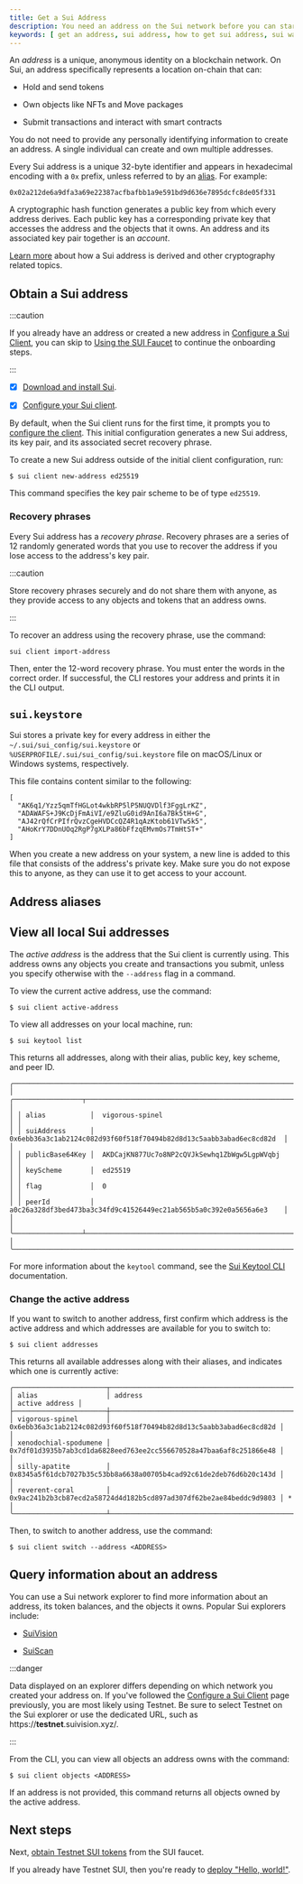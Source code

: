 ```yaml
---
title: Get a Sui Address
description: You need an address on the Sui network before you can start trading NFTs, purchase SUI tokens, or perform other transactions.
keywords: [ get an address, sui address, how to get sui address, sui wallets, slush, suiet, glass wallet, martian extension, surf wallet, private keys ]
---
```


An _address_ is a unique, anonymous identity on a blockchain network. On Sui, an address specifically represents a location on-chain that can:

- Hold and send tokens 

- Own objects like NFTs and Move packages

- Submit transactions and interact with smart contracts

You do not need to provide any personally identifying information to create an address. A single individual can create and own multiple addresses. 

Every Sui address is a unique 32-byte identifier and appears in hexadecimal encoding with a `0x` prefix, unless referred to by an [alias](#address-aliases). For example:

```
0x02a212de6a9dfa3a69e22387acfbafbb1a9e591bd9d636e7895dcfc8de05f331
```

A cryptographic hash function generates a public key from which every address derives. Each public key has a corresponding private key that accesses the address and the objects that it owns. An address and its associated key pair together is an _account_. 

[Learn more](/concepts/cryptography/transaction-auth/keys-addresses.mdx) about how a Sui address is derived and other cryptography related topics.

## Obtain a Sui address 

:::caution 

If you already have an address or created a new address in [Configure a Sui Client](/guides/developer/getting-started/configure-sui-client.mdx), you can skip to [Using the SUI Faucet](/guides/developer/getting-started/get-coins.mdx) to continue the onboarding steps.

:::

<Tabs className="tabsHeadingCentered--small">
<TabItem value="prereq" label="Prerequisites">

- [x] [Download and install Sui](/guides/developer/getting-started/sui-install.mdx).

- [x] [Configure your Sui client](/guides/developer/getting-started/configure-sui-client.mdx).

</TabItem>
</Tabs>

By default, when the Sui client runs for the first time, it prompts you to [configure the client](/guides/developer/getting-started/configure-sui-client.mdx). This initial configuration generates a new Sui address, its key pair, and its associated secret recovery phrase. 

To create a new Sui address outside of the initial client configuration, run:

```
$ sui client new-address ed25519
```

This command specifies the key pair scheme to be of type `ed25519`.

<ImportContent source="crypto-schemes.mdx" mode="snippet" />

### Recovery phrases

Every Sui address has a _recovery phrase_. Recovery phrases are a series of 12 randomly generated words that you use to recover the address if you lose access to the address's key pair. 

:::caution

Store recovery phrases securely and do not share them with anyone, as they provide access to any objects and tokens that an address owns.

:::

To recover an address using the recovery phrase, use the command:

```
sui client import-address
```

Then, enter the 12-word recovery phrase. You must enter the words in the correct order. If successful, the CLI restores your address and prints it in the CLI output.

## `sui.keystore`

Sui stores a private key for every address in either the  `~/.sui/sui_config/sui.keystore` or `%USERPROFILE/.sui/sui_config/sui.keystore` file on macOS/Linux or Windows systems, respectively.

This file contains content similar to the following:

```
[
  "AK6q1/Yzz5qmTfHGLot4wkbRP5lP5NUQVDlf3FggLrKZ",
  "ADAWAFS+J9KcDjFmAiVI/e9ZluG0id9AnI6a7Bk5tH+G",
  "AJ42rQfCrPIfrQvzCgeHVDCcQZ4R1qAzKtob61VTw5k5",
  "AHoKrY7DDnUOq2RgP7gXLPa86bFfzqEMvmOs7TmHtST+"
]
```

When you create a new address on your system, a new line is added to this file that consists of the address's private key. Make sure you do not expose this to anyone, as they can use it to get access to your account.

## Address aliases 



## View all local Sui addresses

The _active address_ is the address that the Sui client is currently using. This address owns any objects you create and transactions you submit, unless you specify otherwise with the `--address` flag in a command. 

To view the current active address, use the command:

```
$ sui client active-address
```

To view all addresses on your local machine, run:

```
$ sui keytool list
```

This returns all addresses, along with their alias, public key, key scheme, and peer ID. 

```
╭────────────────────────────────────────────────────────────────────────────────────────────╮
│ ╭─────────────────┬──────────────────────────────────────────────────────────────────────╮ │
│ │ alias           │  vigorous-spinel                                                     │ │
│ │ suiAddress      │  0x6ebb36a3c1ab2124c082d93f60f518f70494b82d8d13c5aabb3abad6ec8cd82d  │ │
│ │ publicBase64Key │  AKDCajKN877Uc7o8NP2cQVJkSewhq1ZbWgw5LgpWVqbj                        │ │
│ │ keyScheme       │  ed25519                                                             │ │
│ │ flag            │  0                                                                   │ │
│ │ peerId          │  a0c26a328df3bed473ba3c34fd9c41526449ec21ab565b5a0c392e0a5656a6e3    │ │
│ ╰─────────────────┴──────────────────────────────────────────────────────────────────────╯ │
╰────────────────────────────────────────────────────────────────────────────────────────────╯
```

For more information about the `keytool` command, see the [Sui Keytool CLI](/references/cli/keytool.mdx) documentation.

### Change the active address 

If you want to switch to another address, first confirm which address is the active address and which addresses are available for you to switch to:

```
$ sui client addresses
```

This returns all available addresses along with their aliases, and indicates which one is currently active:

```
╭───────────────────────┬────────────────────────────────────────────────────────────────────┬────────────────╮
│ alias                 │ address                                                            │ active address │
├───────────────────────┼────────────────────────────────────────────────────────────────────┼────────────────┤
│ vigorous-spinel       │ 0x6ebb36a3c1ab2124c082d93f60f518f70494b82d8d13c5aabb3abad6ec8cd82d │                │
│ xenodochial-spodumene │ 0x7df01d3935b7ab3cd1da6828eed763ee2cc556670528a47baa6af8c251866e48 │                │
│ silly-apatite         │ 0x8345a5f61dcb7027b35c53bb8a6638a00705b4cad92c61de2deb76d6b20c143d │                │
│ reverent-coral        │ 0x9ac241b2b3cb87ecd2a58724d4d182b5cd897ad307df62be2ae84beddc9d9803 │ *              │
╰───────────────────────┴────────────────────────────────────────────────────────────────────┴────────────────╯
```

Then, to switch to another address, use the command:

```
$ sui client switch --address <ADDRESS>
```

## Query information about an address 

You can use a Sui network explorer to find more information about an address, its token balances, and the objects it owns. Popular Sui explorers include:

- [SuiVision](https://suivision.xyz/)

- [SuiScan](https://suiscan.xyz/mainnet/accounts)

:::danger

Data displayed on an explorer differs depending on which network you created your address on. If you've followed the [Configure a Sui Client](/guides/developer/getting-started/configure-sui-client.mdx) page previously, you are most likely using Testnet. Be sure to select Testnet on the Sui explorer or use the dedicated URL, such as https://**testnet**.suivision.xyz/.

:::

From the CLI, you can view all objects an address owns with the command:

```
$ sui client objects <ADDRESS>
```

If an address is not provided, this command returns all objects owned by the active address.

## Next steps 

Next, [obtain Testnet SUI tokens](/guides/developer/getting-started/get-coins.mdx) from the SUI faucet.

If you already have Testnet SUI, then you're ready to [deploy "Hello, world!"](/guides/developer/getting-started/hello-world.mdx).

